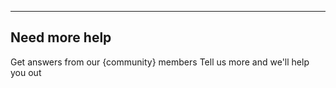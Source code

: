 
---

## Need more help


<CardGroup cols={2}>
  <Card title="Post to our help community" icon="discord" href="https://discord.com/invite/ZsyyD5ysRC">
   Get answers from our {community} members
  </Card>
  <Card title="Contact us" icon="envolope" href="service@powerdrill.ai">
    Tell us more and we'll help you out
  </Card>
</CardGroup>

